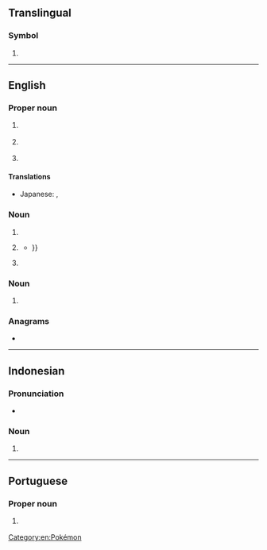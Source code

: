 {{also|rs|Rs|.rs|r's|RS-|R's|(RS)-|␞}}
==Translingual==

===Symbol===
{{mul-symbol}}

# {{ISO 3166|1|2|Serbia}}

----

==English==

===Proper noun===
{{en-proper noun}}

# {{lb|en|Mormonism}} {{initialism of|en|{{w|Relief Society}}}}
# {{initialism of|en|Rio Grande do Sul}} {{gloss|a state of Brazil}}
# {{lb|en|fandom slang}} {{initialism of|en|[[w:Pokémon Ruby and Sapphire|Pokémon Ruby and Sapphire]]}}

====Translations====
{{trans-top|Pokémon Ruby and Sapphire}}
* Japanese: {{t|ja|RS|tr=Rubī-Safaia}}, {{t|ja|ルビサファ|tr=Rubi-safa}}
{{trans-mid}}
{{trans-bottom}}

===Noun===
{{en-noun|?}}

# {{initialism of|en|[[recommended]] [[standard]]}}
# {{lb|en|knitting}} {{initialism of|en|[[right]] [[side]]}}
#* {{quote-book|en|year=2011|author=Kristi Porter|title=Knitting Patterns For Dummies|page=41|passage=With yarn in back, slip stitch knitwise on '''RS'''{{...}}}}
# {{lb|en|military|US}} {{initialism of|en|[[recruiting]] [[station]]}}

===Noun===
{{en-plural noun}}

# {{initialism of|en|[[religious]] [[studies]]}}

===Anagrams===
* {{anagrams|en|a=rs|SR|Sr|Sr.}}

[[Category:en:Pokémon]]

----

==Indonesian==

===Pronunciation===
* {{IPA|id|/ɛr.ɛs/}}

===Noun===
{{head|id|noun}}

# {{initialism of|id|rumah sakit|t=hospital}}

----

==Portuguese==

===Proper noun===
{{pt-proper noun}}

# {{initialism of|pt|Rio Grande do Sul}} {{gloss|a state of Brazil}}